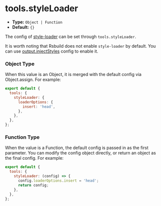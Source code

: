 # tools.styleLoader

- **Type:** `Object | Function`
- **Default:** `{}`

The config of [style-loader](https://github.com/webpack-contrib/style-loader) can be set through `tools.styleLoader`.

It is worth noting that Rsbuild does not enable `style-loader` by default. You can use [output.injectStyles](/config/output/inject-styles) config to enable it.

### Object Type

When this value is an Object, it is merged with the default config via Object.assign. For example:

```js
export default {
  tools: {
    styleLoader: {
      loaderOptions: {
        insert: 'head',
      },
    },
  },
};
```

### Function Type

When the value is a Function, the default config is passed in as the first parameter. You can modify the config object directly, or return an object as the final config. For example:

```js
export default {
  tools: {
    styleLoader: (config) => {
      config.loaderOptions.insert = 'head';
      return config;
    },
  },
};
```
